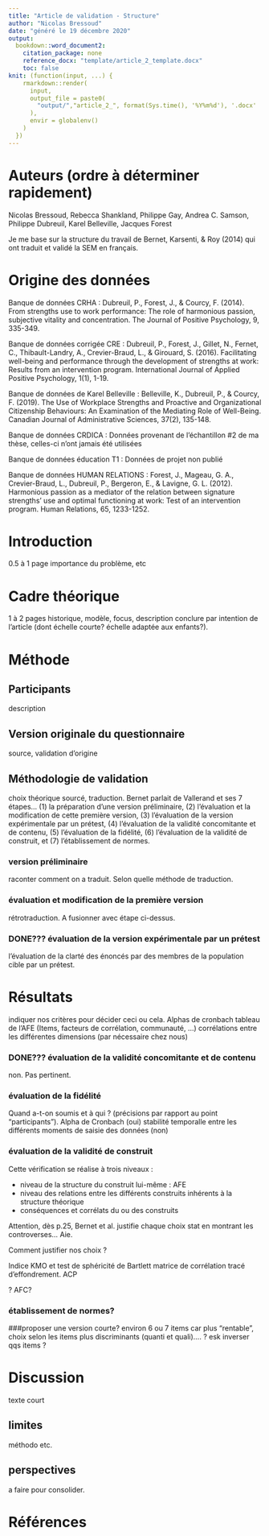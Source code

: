 ```yaml
---
title: "Article de validation - Structure"
author: "Nicolas Bressoud"
date: "généré le 19 décembre 2020"
output: 
  bookdown::word_document2:
    citation_package: none
    reference_docx: "template/article_2_template.docx"
    toc: false
knit: (function(input, ...) {
    rmarkdown::render(
      input,
      output_file = paste0(
        "output/","article_2_", format(Sys.time(), '%Y%m%d'), '.docx'
      ),
      envir = globalenv()
    )
  })
---
```


# Auteurs (ordre à déterminer rapidement)
Nicolas Bressoud, Rebecca Shankland, Philippe Gay, Andrea C. Samson, Philippe Dubreuil, Karel Belleville, Jacques Forest

Je me base sur la structure du travail de Bernet, Karsenti, & Roy (2014) qui ont traduit et validé la SEM en français.

# Origine des données 

Banque de données CRHA :
Dubreuil, P., Forest, J., & Courcy, F. (2014). From strengths use to work performance: The role of harmonious passion, subjective vitality and concentration. The Journal of Positive Psychology, 9, 335-349.
 
Banque de données corrigée CRE :
Dubreuil, P., Forest, J., Gillet, N., Fernet, C., Thibault-Landry, A., Crevier-Braud, L., & Girouard, S. (2016). Facilitating well-being and performance through the development of strengths at work: Results from an intervention program. International Journal of Applied Positive Psychology, 1(1), 1-19.
 
Banque de données de Karel Belleville :
Belleville, K., Dubreuil, P., & Courcy, F. (2019). The Use of Workplace Strengths and Proactive and Organizational Citizenship Behaviours: An Examination of the Mediating Role of Well-Being. Canadian Journal of Administrative Sciences, 37(2), 135-148.
 
Banque de données CRDICA :
Données provenant de l’échantillon #2 de ma thèse, celles-ci n’ont jamais été utilisées
 
Banque de données éducation T1 :
Données de projet non publié
 
Banque de données HUMAN RELATIONS :
Forest, J., Mageau, G. A., Crevier-Braud, L., Dubreuil, P., Bergeron, E., & Lavigne, G. L. (2012). Harmonious passion as a mediator of the relation between signature strengths’ use and optimal functioning at work: Test of an intervention program. Human Relations, 65, 1233-1252.



# Introduction 
0.5 à 1 page
importance du problème, etc

# Cadre théorique
1 à 2 pages
historique, modèle, focus, description
conclure par intention de l'article (dont échelle courte? échelle adaptée aux enfants?).

# Méthode

## Participants
description

## Version originale du questionnaire
source, validation d'origine

## Méthodologie de validation 
choix théorique sourcé, traduction.
Bernet parlait de Vallerand et ses 7 étapes... (1) la préparation d’une version préliminaire, (2) l’évaluation et la modification de cette première version, (3) l’évaluation de la version expérimentale par un prétest, (4) l’évaluation de la validité concomitante et de contenu, (5) l’évaluation de la fidélité, (6) l’évaluation de la validité de construit, et (7) l’établissement de normes.

### version préliminaire
raconter comment on a traduit. Selon quelle méthode de traduction.

### évaluation et modification de la première version
rétrotraduction. A fusionner avec étape ci-dessus.

### DONE??? évaluation de la version expérimentale par un prétest
l’évaluation de la clarté des énoncés par des membres de la population cible par un prétest.


# Résultats
indiquer nos critères pour décider ceci ou cela.
Alphas de cronbach
tableau de l'AFE (Items, facteurs de corrélation, communauté, ...)
corrélations entre les différentes dimensions (par nécessaire chez nous)




### DONE??? évaluation de la validité concomitante et de contenu
non. Pas pertinent.

### évaluation de la fidélité
Quand a-t-on soumis et à qui ? (précisions par rapport au point "participants").
Alpha de Cronbach (oui)
stabilité temporalle entre les différents moments de saisie des données (non)

### évaluation de la validité de construit
Cette vérification se réalise à trois niveaux :

- niveau de la structure du construit lui-même : AFE
- niveau des relations entre les différents construits inhérents à la structure théorique
- conséquences et corrélats du ou des construits

Attention, dès p.25, Bernet et al. justifie chaque choix stat en montrant les controverses... Aie. 

Comment justifier nos choix ?

Indice KMO et test de sphéricité de Bartlett
matrice de corrélation
tracé d'effondrement.
ACP

? AFC?

### établissement de normes?

###proposer une version courte? 
environ 6 ou 7 items car plus "rentable", choix selon les items plus discriminants (quanti et quali)....
? esk inverser qqs items ?







# Discussion
texte court

## limites
méthodo etc.

## perspectives
a faire pour consolider.

# Références

